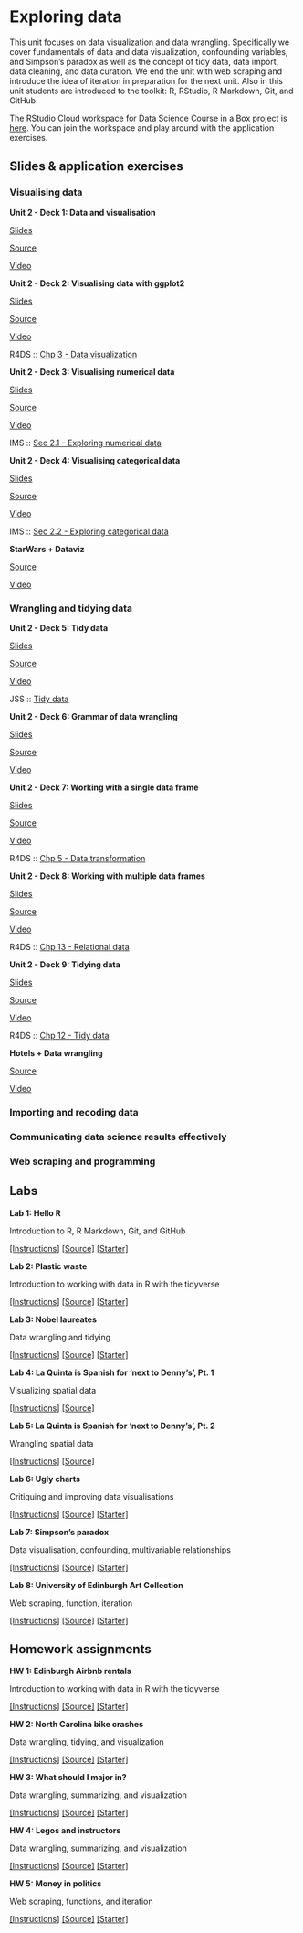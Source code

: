 # Exploring data {#exploring-data}

This unit focuses on data visualization and data wrangling.
Specifically we cover fundamentals of data and data visualization, confounding variables, and Simpson's paradox as well as the concept of tidy data, data import, data cleaning, and data curation.
We end the unit with web scraping and introduce the idea of iteration in preparation for the next unit.
Also in this unit students are introduced to the toolkit: R, RStudio, R Markdown, Git, and GitHub.

::: {.rstudio-cloud}
The RStudio Cloud workspace for Data Science Course in a Box project is [here](https://rstudio.cloud/spaces/1655/join?access_code=5rdjusfIYF5iI0Gum2vNsBDLdtdnIEELBkf2EivK).
You can join the workspace and play around with the application exercises.
:::

## Slides & application exercises

### Visualising data

::: {.slide-deck}
**Unit 2 - Deck 1: Data and visualisation**

::: {.slides}
[Slides](https://rstudio-education.github.io/datascience-box/course-materials/slides/u2-d01-data-viz/u2-d01-data-viz.html#1)
:::

::: {.source}
[Source](https://github.com/rstudio-education/datascience-box/tree/master/course-materials/slides/u2-d01-data-viz)
:::

::: {.video}
[Video](https://youtu.be/FddF4b_GuTI)
:::
:::

::: {.slide-deck}
**Unit 2 - Deck 2: Visualising data with ggplot2**

::: {.slides}
[Slides](https://rstudio-education.github.io/datascience-box/course-materials/slides/u2-d02-ggplot2/u2-d02-ggplot2.html#1)
:::

::: {.source}
[Source](https://github.com/rstudio-education/datascience-box/tree/master/course-materials/slides/u2-d02-ggplot2)
:::

::: {.video}
[Video](https://youtu.be/s2NF2J36ljE)
:::

::: {.reading}
R4DS :: [Chp 3 - Data visualization](https://r4ds.had.co.nz/data-visualisation.html)
:::
:::

::: {.slide-deck}
**Unit 2 - Deck 3: Visualising numerical data**

::: {.slides}
[Slides](https://rstudio-education.github.io/datascience-box/course-materials/slides/u2-d03-viz-num/u2-d03-viz-num.html#1)
:::

::: {.source}
[Source](https://github.com/rstudio-education/datascience-box/tree/master/course-materials/slides/u2-d03-viz-num)
:::

::: {.video}
[Video](https://youtu.be/waBabVTI8ec)
:::

::: {.reading}
IMS :: [Sec 2.1 - Exploring numerical data](https://openintro-ims.netlify.app/summarizing-visualizing-data.html#numerical-data)
:::
:::

::: {.slide-deck}
**Unit 2 - Deck 4: Visualising categorical data**

::: {.slides}
[Slides](https://rstudio-education.github.io/datascience-box/course-materials/slides/u2-d04-viz-cat/u2-d04-viz-cat.html#1)
:::

::: {.source}
[Source](https://github.com/rstudio-education/datascience-box/tree/master/course-materials/slides/u2-d04-viz-cat)
:::

::: {.video}
[Video](https://youtu.be/21h3rEO8k2E)
:::

::: {.reading}
IMS :: [Sec 2.2 - Exploring categorical data](https://openintro-ims.netlify.app/summarizing-visualizing-data.html#categorical-data)
:::
:::

::: {.application-exercise}
**StarWars + Dataviz**

::: {.source}
[Source](https://github.com/rstudio-education/datascience-box/tree/master/course-materials/application-exercises/ae-03-starwars-dataviz/ae-03-starwars-dataviz.Rmd)
:::

::: {.video}
[Video](https://youtu.be/3UaLPtCKkXQ)
:::
:::

### Wrangling and tidying data

::: {.slide-deck}
**Unit 2 - Deck 5: Tidy data**

::: {.slides}
[Slides](https://rstudio-education.github.io/datascience-box/course-materials/slides/u2-d05-tidy-data/u2-d05-tidy-data#1)
:::

::: {.source}
[Source](https://github.com/rstudio-education/datascience-box/tree/master/course-materials/slides/u2-d05-tidy-data)
:::

::: {.video}
[Video](https://youtu.be/Ux85eR3h9hw)
:::

::: {.reading}
JSS :: [Tidy data](https://www.jstatsoft.org/article/view/v059i10)
:::
:::

::: {.slide-deck}
**Unit 2 - Deck 6: Grammar of data wrangling**

::: {.slides}
[Slides](https://rstudio-education.github.io/datascience-box/course-materials/slides/u2-d06-grammar-wrangle/u2-d06-grammar-wrangle#1)
:::

::: {.source}
[Source](https://github.com/rstudio-education/datascience-box/tree/master/course-materials/slides/u2-d06-grammar-wrangle)
:::

::: {.video}
[Video](https://youtu.be/ZCaYBES_VEk)
:::
:::

::: {.slide-deck}
**Unit 2 - Deck 7: Working with a single data frame**

::: {.slides}
[Slides](https://rstudio-education.github.io/datascience-box/course-materials/slides/u2-d07-single-df/u2-d07-single-df#1)
:::

::: {.source}
[Source](https://github.com/rstudio-education/datascience-box/tree/master/course-materials/slides/u2-d07-single-df)
:::

::: {.video}
[Video](https://youtu.be/0229Uq2hkJo)
:::

::: {.reading}
R4DS :: [Chp 5 - Data transformation](https://r4ds.had.co.nz/transform.html)
:::
:::

::: {.slide-deck}
**Unit 2 - Deck 8: Working with multiple data frames**

::: {.slides}
[Slides](https://rstudio-education.github.io/datascience-box/course-materials/slides/u2-d08-multi-df/u2-d08-multi-df#1)
:::

::: {.source}
[Source](https://github.com/rstudio-education/datascience-box/tree/master/course-materials/slides/u2-d08-multi-df)
:::

::: {.video}
[Video](https://youtu.be/VdV5ABsaf5Y)
:::

::: {.reading}
R4DS :: [Chp 13 - Relational data](https://r4ds.had.co.nz/relational-data.html)
:::
:::

::: {.slide-deck}
**Unit 2 - Deck 9: Tidying data**

::: {.slides}
[Slides](https://rstudio-education.github.io/datascience-box/course-materials/slides/u2-d09-tidying/u2-d09-tidying#1)
:::

::: {.source}
[Source](https://github.com/rstudio-education/datascience-box/tree/master/course-materials/slides/u2-d09-tidying)
:::

::: {.video}
[Video](https://youtu.be/x3KM5uxaFdI)
:::

::: {.reading}
R4DS :: [Chp 12 - Tidy data](https://r4ds.had.co.nz/tidy-data.html)
:::
:::

::: {.application-exercise}
**Hotels + Data wrangling**

::: {.source}
[Source](https://github.com/rstudio-education/datascience-box/tree/master/course-materials/application-exercises/ae-04-hotels-datawrangling/ae-04-hotels-datawrangling.Rmd)
:::

::: {.video}
[Video](https://youtu.be/BXlOd4EYQrI)
:::
:::

### Importing and recoding data

### Communicating data science results effectively

### Web scraping and programming

```{=html}
<!-- 

::: {.slide-deck}
**Unit 1 - Deck 8: Data types and recoding**

[[Slides]](https://rstudio-education.github.io/datascience-box/course-materials/slides/u1_d08-data-types/u1_d08-data-types.html#1) [[Source]](https://github.com/rstudio-education/datascience-box/tree/master/course-materials/slides/u1_d08-data-types)

::: {.application-exercise}
[Hotels + Data types](https://github.com/rstudio-education/datascience-box/tree/master/course-materials/application-exercises/ae-06-hotels-datatypes)
:::

::: {.reading}
-   [R4DS :: Chp 20.2 - Vector basics](https://r4ds.had.co.nz/vectors.html#vector-basics)
-   [R4DS :: Chp 20.3 - Important types of atomic vector](https://r4ds.had.co.nz/vectors.html#important-types-of-atomic-vector)
-   [R4DS :: Chp 15 - Factors](https://r4ds.had.co.nz/factors.html)
-   [R4DS :: Chp 16.2 - Creating date/times](https://r4ds.had.co.nz/dates-and-times.html#creating-datetimes)
-   [R4DS :: Chp 16.3 - Date-time components](https://r4ds.had.co.nz/dates-and-times.html#date-time-components)
:::
:::

::: {.slide-deck}
**Unit 1 - Deck 9: Importing data**

[[Slides]](https://rstudio-education.github.io/datascience-box/course-materials/slides/u1_d09-import-data/u1_d09-import-data.html#1) [[Source]](https://github.com/rstudio-education/datascience-box/tree/master/course-materials/slides/u1_d09-import-data)

::: {.application-exercise}
[Nobels & Sales + Data import](https://github.com/rstudio-education/datascience-box/tree/master/course-materials/application-exercises/ae-07-nobels-sales-dataimport)
:::

::: {.reading}
[R4DS :: Chp 11 - Data import](https://r4ds.had.co.nz/data-import.html)
:::
:::

::: {.slide-deck}
**Unit 1 - Deck 10: Tips for effective data visualization**

[[Slides]](https://rstudio-education.github.io/datascience-box/course-materials/slides/u1_d10-effective-dataviz/u1_d10-effective-dataviz.html#1) [[Source]](https://github.com/rstudio-education/datascience-box/tree/master/course-materials/slides/u1_d10-effective-dataviz)

::: {.reading}
[IMS :: Sec 2.3 - Effective data visualization](https://openintro-ims.netlify.app/summarizing-visualizing-data.html#effective-data-visualization)
:::
:::

::: {.slide-deck}
**Unit 1 - Deck 11: Scientific studies and confounding**

[[Slides]](https://rstudio-education.github.io/datascience-box/course-materials/slides/u1_d11-studies-confounding/u1_d11-studies-confounding.html#1) [[Source]](https://github.com/rstudio-education/datascience-box/tree/master/course-materials/slides/u1_d11-studies-confounding)

::: {.reading}
-   [IMS :: Sec 1.3 - Sampling principles and strategies](https://openintro-ims.netlify.app/getting-started-with-data.html#sampling-principles-strategies)
-   [IMS :: Sec 1.4 - Experiments](https://openintro-ims.netlify.app/getting-started-with-data.html#experiments)
:::
:::

::: {.slide-deck}
**Unit 1 - Deck 12: Communicating data science results effectively**

[[Slides]](https://rstudio-education.github.io/datascience-box/course-materials/slides/u1_d12-effective-communication/u1_d12-effective-communication.html#1) [[Source]](https://github.com/rstudio-education/datascience-box/tree/master/course-materials/slides/u1_d12-effective-communication)
:::

::: {.slide-deck}
**Unit 1 - Deck 13: Web scraping**

[[Slides]](https://rstudio-education.github.io/datascience-box/course-materials/slides/u1_d13-webscraping/u1_d13-webscraping.html#1) [[Source]](https://github.com/rstudio-education/datascience-box/tree/master/course-materials/slides/u1_d13-webscraping)

::: {.application-exercise}
[IMDB + Web scraping](https://github.com/rstudio-education/datascience-box/tree/master/course-materials/application-exercises/ae-08-imdb-webscraping)
:::
:::

::: {.slide-deck}
**Unit 1 - Deck 14: Functions and iteration**

[[Slides]](https://rstudio-education.github.io/datascience-box/course-materials/slides/u1_d14-functions-iteration/u1_d14-functions-iteration.html#1) [[Source]](https://github.com/rstudio-education/datascience-box/tree/master/course-materials/slides/u1_d14-functions-iteration)

::: {.application-exercise}
[University of Edinburgh Art + Functions](https://github.com/rstudio-education/datascience-box/tree/master/course-materials/application-exercises/ae-09-uoeart-functions)
:::

::: {.reading}
-   [R4DS :: Chp 19 - Functions](https://r4ds.had.co.nz/functions.html)
-   [R4DS :: Sec 21.5 - The map functions](https://r4ds.had.co.nz/iteration.html#the-map-functions)
:::
:::

-->
```
## Labs

::: {.lab}
**Lab 1: Hello R**

Introduction to R, R Markdown, Git, and GitHub

[[Instructions]](https://rstudio-education.github.io/datascience-box/course-materials/lab-instructions/lab-01/lab-01-hello-r.html) [[Source]](https://github.com/rstudio-education/datascience-box/tree/master/course-materials/lab-instructions/lab-01) [[Starter]](https://github.com/rstudio-education/datascience-box/tree/master/course-materials/starters/labs/lab-01-hello-r)
:::

::: {.lab}
**Lab 2: Plastic waste**

Introduction to working with data in R with the tidyverse

[[Instructions]](https://rstudio-education.github.io/datascience-box/course-materials/lab-instructions/lab-02/lab-02-plastic-waste.html) [[Source]](https://github.com/rstudio-education/datascience-box/tree/master/course-materials/lab-instructions/lab-02) [[Starter]](https://github.com/rstudio-education/datascience-box/tree/master/course-materials/starters/labs/lab-02-plastic-waste)
:::

::: {.lab}
**Lab 3: Nobel laureates**

Data wrangling and tidying

[[Instructions]](https://rstudio-education.github.io/datascience-box/course-materials/lab-instructions/lab-03/lab-03-nobel-laureates.html) [[Source]](https://github.com/rstudio-education/datascience-box/tree/master/course-materials/lab-instructions/lab-03) [[Starter]](https://github.com/rstudio-education/datascience-box/tree/master/course-materials/starters/labs/lab-03-nobel-laureates)
:::

::: {.lab}
**Lab 4: La Quinta is Spanish for 'next to Denny's', Pt. 1**

Visualizing spatial data

[[Instructions]](https://rstudio-education.github.io/datascience-box/course-materials/lab-instructions/lab-04/lab-04-viz-sp-data.html) [[Source]](https://github.com/rstudio-education/datascience-box/tree/master/course-materials/lab-instructions/lab-04)
:::

::: {.lab}
**Lab 5: La Quinta is Spanish for 'next to Denny's', Pt. 2**

Wrangling spatial data

[[Instructions]](https://rstudio-education.github.io/datascience-box/course-materials/lab-instructions/lab-05/lab-05-wrangle-sp-data.html) [[Source]](https://github.com/rstudio-education/datascience-box/tree/master/course-materials/lab-instructions/lab-05)
:::

::: {.lab}
**Lab 6: Ugly charts**

Critiquing and improving data visualisations

[[Instructions]](https://rstudio-education.github.io/datascience-box/course-materials/lab-instructions/lab-06/lab-06-ugly-charts.html) [[Source]](https://github.com/rstudio-education/datascience-box/tree/master/course-materials/lab-instructions/lab-06) [[Starter]](https://github.com/rstudio-education/datascience-box/tree/master/course-materials/starters/labs/lab-06-ugly-charts)
:::

::: {.lab}
**Lab 7: Simpson's paradox**

Data visualisation, confounding, multivariable relationships

[[Instructions]](https://rstudio-education.github.io/datascience-box/course-materials/lab-instructions/lab-07/lab-07-simpsons-paradox.html) [[Source]](https://github.com/rstudio-education/datascience-box/tree/master/course-materials/lab-instructions/lab-07) [[Starter]](https://github.com/rstudio-education/datascience-box/tree/master/course-materials/starters/labs/lab-07-simpsons-paradox)
:::

::: {.lab}
**Lab 8: University of Edinburgh Art Collection**

Web scraping, function, iteration

[[Instructions]](https://rstudio-education.github.io/datascience-box/course-materials/lab-instructions/lab-08/lab-08-uoe-art.html) [[Source]](https://github.com/rstudio-education/datascience-box/tree/master/course-materials/lab-instructions/lab-08) [[Starter]](https://github.com/rstudio-education/datascience-box/tree/master/course-materials/starters/labs/lab-08-uoe-art)
:::

## Homework assignments

::: {.homework}
**HW 1: Edinburgh Airbnb rentals**

Introduction to working with data in R with the tidyverse

[[Instructions]](https://rstudio-education.github.io/datascience-box/course-materials/hw-instructions/hw-01/hw-01-airbnb-edi.html) [[Source]](https://github.com/rstudio-education/datascience-box/tree/master/course-materials/hw-instructions/hw-01) [[Starter]](https://github.com/rstudio-education/datascience-box/tree/master/course-materials/starters/assignments/hw-01-airbnb-edi)
:::

::: {.homework}
**HW 2: North Carolina bike crashes**

Data wrangling, tidying, and visualization

[[Instructions]](https://rstudio-education.github.io/datascience-box/course-materials/hw-instructions/hw-02/hw-02-bike-crash.html) [[Source]](https://github.com/rstudio-education/datascience-box/tree/master/course-materials/hw-instructions/hw-02) [[Starter]](https://github.com/rstudio-education/datascience-box/tree/master/course-materials/starters/assignments/hw-02-bike-crash)
:::

::: {.homework}
**HW 3: What should I major in?**

Data wrangling, summarizing, and visualization

[[Instructions]](https://rstudio-education.github.io/datascience-box/course-materials/hw-instructions/hw-03/hw-03-college-majors.html) [[Source]](https://github.com/rstudio-education/datascience-box/tree/master/course-materials/hw-instructions/hw-03) [[Starter]](https://github.com/rstudio-education/datascience-box/tree/master/course-materials/starters/assignments/hw-03-college-majors)
:::

::: {.homework}
**HW 4: Legos and instructors**

Data wrangling, summarizing, and visualization

[[Instructions]](https://rstudio-education.github.io/datascience-box/course-materials/hw-instructions/hw-04/hw-04-legos-instructors.html) [[Source]](https://github.com/rstudio-education/datascience-box/tree/master/course-materials/hw-instructions/hw-04) [[Starter]](https://github.com/rstudio-education/datascience-box/tree/master/course-materials/starters/assignments/hw-04-legos-instructors)
:::

::: {.homework}
**HW 5: Money in politics**

Web scraping, functions, and iteration

[[Instructions]](https://rstudio-education.github.io/datascience-box/course-materials/hw-instructions/hw-05/hw-05-money-in-politics.html) [[Source]](https://github.com/rstudio-education/datascience-box/tree/master/course-materials/hw-instructions/hw-05) [[Starter]](https://github.com/rstudio-education/datascience-box/tree/master/course-materials/starters/assignments/hw-05-money-in-politics)
:::
